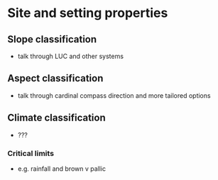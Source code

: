 # Site and setting properties


## Slope classification {#sec-slopeclass}

- talk through LUC and other systems

## Aspect classification

- talk through cardinal compass direction and more tailored options

## Climate classification

- ???

### Critical limits

- e.g. rainfall and brown v pallic



